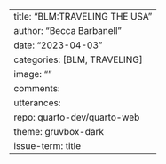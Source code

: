 ---
title: "BLM:TRAVELING THE USA"
author: "Becca Barbanell"
date: "2023-04-03"
categories: [BLM, TRAVELING]
image: ""
comments: 
    utterances: 
      repo: quarto-dev/quarto-web
      theme: gruvbox-dark
      issue-term: title
---